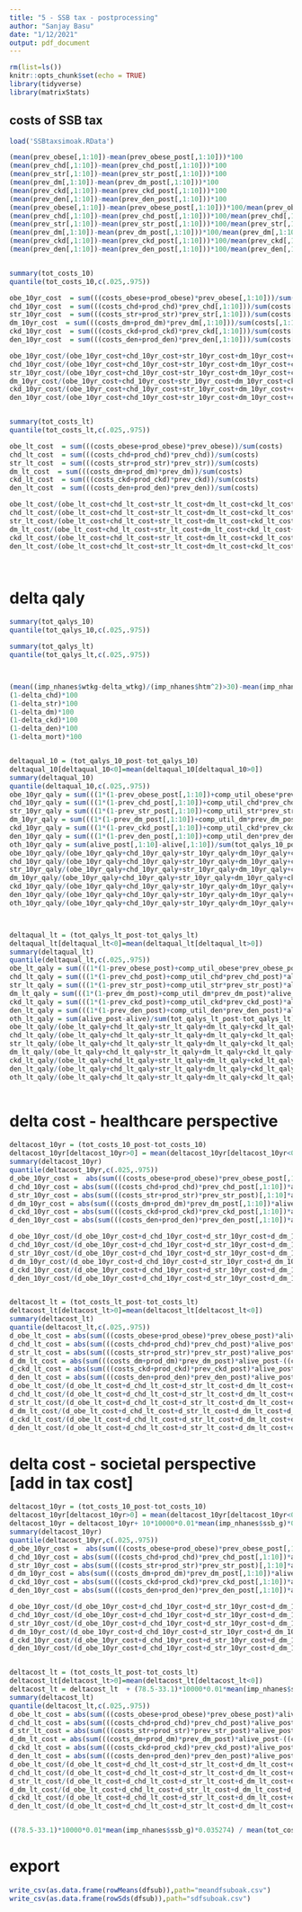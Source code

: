 ```yaml
---
title: "5 - SSB tax - postprocessing"
author: "Sanjay Basu"
date: "1/12/2021"
output: pdf_document
---
```


```r
rm(list=ls())
knitr::opts_chunk$set(echo = TRUE)
library(tidyverse)
library(matrixStats)
```


## costs of SSB tax

```r

load('SSBtaxsimoak.RData')

(mean(prev_obese[,1:10])-mean(prev_obese_post[,1:10]))*100
(mean(prev_chd[,1:10])-mean(prev_chd_post[,1:10]))*100
(mean(prev_str[,1:10])-mean(prev_str_post[,1:10]))*100
(mean(prev_dm[,1:10])-mean(prev_dm_post[,1:10]))*100
(mean(prev_ckd[,1:10])-mean(prev_ckd_post[,1:10]))*100
(mean(prev_den[,1:10])-mean(prev_den_post[,1:10]))*100
(mean(prev_obese[,1:10])-mean(prev_obese_post[,1:10]))*100/mean(prev_obese[,1:10])
(mean(prev_chd[,1:10])-mean(prev_chd_post[,1:10]))*100/mean(prev_chd[,1:10])
(mean(prev_str[,1:10])-mean(prev_str_post[,1:10]))*100/mean(prev_str[,1:10])
(mean(prev_dm[,1:10])-mean(prev_dm_post[,1:10]))*100/mean(prev_dm[,1:10])
(mean(prev_ckd[,1:10])-mean(prev_ckd_post[,1:10]))*100/mean(prev_ckd[,1:10])
(mean(prev_den[,1:10])-mean(prev_den_post[,1:10]))*100/mean(prev_den[,1:10])


summary(tot_costs_10)
quantile(tot_costs_10,c(.025,.975))

obe_10yr_cost  = sum(((costs_obese+prod_obese)*prev_obese[,1:10]))/sum(costs[,1:10])
chd_10yr_cost  = sum(((costs_chd+prod_chd)*prev_chd[,1:10]))/sum(costs[,1:10])
str_10yr_cost  = sum(((costs_str+prod_str)*prev_str[,1:10]))/sum(costs[,1:10])
dm_10yr_cost  = sum(((costs_dm+prod_dm)*prev_dm[,1:10]))/sum(costs[,1:10])
ckd_10yr_cost  = sum(((costs_ckd+prod_ckd)*prev_ckd[,1:10]))/sum(costs[,1:10])
den_10yr_cost  = sum(((costs_den+prod_den)*prev_den[,1:10]))/sum(costs[,1:10])

obe_10yr_cost/(obe_10yr_cost+chd_10yr_cost+str_10yr_cost+dm_10yr_cost+ckd_10yr_cost+den_10yr_cost)
chd_10yr_cost/(obe_10yr_cost+chd_10yr_cost+str_10yr_cost+dm_10yr_cost+ckd_10yr_cost+den_10yr_cost)
str_10yr_cost/(obe_10yr_cost+chd_10yr_cost+str_10yr_cost+dm_10yr_cost+ckd_10yr_cost+den_10yr_cost)
dm_10yr_cost/(obe_10yr_cost+chd_10yr_cost+str_10yr_cost+dm_10yr_cost+ckd_10yr_cost+den_10yr_cost)
ckd_10yr_cost/(obe_10yr_cost+chd_10yr_cost+str_10yr_cost+dm_10yr_cost+ckd_10yr_cost+den_10yr_cost)
den_10yr_cost/(obe_10yr_cost+chd_10yr_cost+str_10yr_cost+dm_10yr_cost+ckd_10yr_cost+den_10yr_cost)


summary(tot_costs_lt)
quantile(tot_costs_lt,c(.025,.975))

obe_lt_cost  = sum(((costs_obese+prod_obese)*prev_obese))/sum(costs)
chd_lt_cost  = sum(((costs_chd+prod_chd)*prev_chd))/sum(costs)
str_lt_cost  = sum(((costs_str+prod_str)*prev_str))/sum(costs)
dm_lt_cost  = sum(((costs_dm+prod_dm)*prev_dm))/sum(costs)
ckd_lt_cost  = sum(((costs_ckd+prod_ckd)*prev_ckd))/sum(costs)
den_lt_cost  = sum(((costs_den+prod_den)*prev_den))/sum(costs)

obe_lt_cost/(obe_lt_cost+chd_lt_cost+str_lt_cost+dm_lt_cost+ckd_lt_cost+den_lt_cost)
chd_lt_cost/(obe_lt_cost+chd_lt_cost+str_lt_cost+dm_lt_cost+ckd_lt_cost+den_lt_cost)
str_lt_cost/(obe_lt_cost+chd_lt_cost+str_lt_cost+dm_lt_cost+ckd_lt_cost+den_lt_cost)
dm_lt_cost/(obe_lt_cost+chd_lt_cost+str_lt_cost+dm_lt_cost+ckd_lt_cost+den_lt_cost)
ckd_lt_cost/(obe_lt_cost+chd_lt_cost+str_lt_cost+dm_lt_cost+ckd_lt_cost+den_lt_cost)
den_lt_cost/(obe_lt_cost+chd_lt_cost+str_lt_cost+dm_lt_cost+ckd_lt_cost+den_lt_cost)




```
# delta qaly

```r



summary(tot_qalys_10)
quantile(tot_qalys_10,c(.025,.975))

summary(tot_qalys_lt)
quantile(tot_qalys_lt,c(.025,.975))



(mean((imp_nhanes$wtkg-delta_wtkg)/(imp_nhanes$htm^2)>30)-mean(imp_nhanes$bmi>30))/3/mean(imp_nhanes$bmi>30)*100
(1-delta_chd)*100
(1-delta_str)*100
(1-delta_dm)*100
(1-delta_ckd)*100
(1-delta_den)*100
(1-delta_mort)*100


deltaqual_10 = (tot_qalys_10_post-tot_qalys_10)
deltaqual_10[deltaqual_10<0]=mean(deltaqual_10[deltaqual_10>0])
summary(deltaqual_10)
quantile(deltaqual_10,c(.025,.975))
obe_10yr_qaly = sum(((1*(1-prev_obese_post[,1:10])+comp_util_obese*prev_obese_post[,1:10])*alive_post[,1:10])-((1*(1-prev_obese[,1:10])+comp_util_obese*prev_obese[,1:10])*alive[,1:10]))/sum(tot_qalys_10_post-tot_qalys_10)*100 
chd_10yr_qaly = sum(((1*(1-prev_chd_post[,1:10])+comp_util_chd*prev_chd_post[,1:10])*alive_post[,1:10])-((1*(1-prev_chd[,1:10])+comp_util_chd*prev_chd[,1:10])*alive[,1:10]))/sum(tot_qalys_10_post-tot_qalys_10)*100
str_10yr_qaly = sum(((1*(1-prev_str_post[,1:10])+comp_util_str*prev_str_post[,1:10])*alive_post[,1:10])-((1*(1-prev_str[,1:10])+comp_util_str*prev_str[,1:10])*alive[,1:10]))/sum(tot_qalys_10_post-tot_qalys_10)*100
dm_10yr_qaly = sum(((1*(1-prev_dm_post[,1:10])+comp_util_dm*prev_dm_post[,1:10])*alive_post[,1:10])-((1*(1-prev_dm[,1:10])+comp_util_dm*prev_dm[,1:10])*alive[,1:10]))/sum(tot_qalys_10_post-tot_qalys_10)*100
ckd_10yr_qaly = sum(((1*(1-prev_ckd_post[,1:10])+comp_util_ckd*prev_ckd_post[,1:10])*alive_post[,1:10])-((1*(1-prev_ckd[,1:10])+comp_util_ckd*prev_ckd[,1:10])*alive[,1:10]))/sum(tot_qalys_10_post-tot_qalys_10)*100
den_10yr_qaly = sum(((1*(1-prev_den_post[,1:10])+comp_util_den*prev_den_post[,1:10])*alive_post[,1:10])-((1*(1-prev_den[,1:10])+comp_util_den*prev_den[,1:10])*alive[,1:10]))/sum(tot_qalys_10_post-tot_qalys_10)*100
oth_10yr_qaly = sum(alive_post[,1:10]-alive[,1:10])/sum(tot_qalys_10_post-tot_qalys_10)*100 
obe_10yr_qaly/(obe_10yr_qaly+chd_10yr_qaly+str_10yr_qaly+dm_10yr_qaly+ckd_10yr_qaly+den_10yr_qaly+oth_10yr_qaly)
chd_10yr_qaly/(obe_10yr_qaly+chd_10yr_qaly+str_10yr_qaly+dm_10yr_qaly+ckd_10yr_qaly+den_10yr_qaly+oth_10yr_qaly)
str_10yr_qaly/(obe_10yr_qaly+chd_10yr_qaly+str_10yr_qaly+dm_10yr_qaly+ckd_10yr_qaly+den_10yr_qaly+oth_10yr_qaly)
dm_10yr_qaly/(obe_10yr_qaly+chd_10yr_qaly+str_10yr_qaly+dm_10yr_qaly+ckd_10yr_qaly+den_10yr_qaly+oth_10yr_qaly)
ckd_10yr_qaly/(obe_10yr_qaly+chd_10yr_qaly+str_10yr_qaly+dm_10yr_qaly+ckd_10yr_qaly+den_10yr_qaly+oth_10yr_qaly)
den_10yr_qaly/(obe_10yr_qaly+chd_10yr_qaly+str_10yr_qaly+dm_10yr_qaly+ckd_10yr_qaly+den_10yr_qaly+oth_10yr_qaly)
oth_10yr_qaly/(obe_10yr_qaly+chd_10yr_qaly+str_10yr_qaly+dm_10yr_qaly+ckd_10yr_qaly+den_10yr_qaly+oth_10yr_qaly)



deltaqual_lt = (tot_qalys_lt_post-tot_qalys_lt)
deltaqual_lt[deltaqual_lt<0]=mean(deltaqual_lt[deltaqual_lt>0])
summary(deltaqual_lt)
quantile(deltaqual_lt,c(.025,.975))
obe_lt_qaly = sum(((1*(1-prev_obese_post)+comp_util_obese*prev_obese_post)*alive_post)-((1*(1-prev_obese)+comp_util_obese*prev_obese)*alive))/sum(tot_qalys_lt_post-tot_qalys_lt)*100
chd_lt_qaly = sum(((1*(1-prev_chd_post)+comp_util_chd*prev_chd_post)*alive_post)-((1*(1-prev_chd)+comp_util_chd*prev_chd)*alive))/sum(tot_qalys_lt_post-tot_qalys_lt)*100
str_lt_qaly = sum(((1*(1-prev_str_post)+comp_util_str*prev_str_post)*alive_post)-((1*(1-prev_str)+comp_util_str*prev_str)*alive))/sum(tot_qalys_lt_post-tot_qalys_lt)*100
dm_lt_qaly = sum(((1*(1-prev_dm_post)+comp_util_dm*prev_dm_post)*alive_post)-((1*(1-prev_dm)+comp_util_dm*prev_dm)*alive))/sum(tot_qalys_lt_post-tot_qalys_lt)*100
ckd_lt_qaly = sum(((1*(1-prev_ckd_post)+comp_util_ckd*prev_ckd_post)*alive_post)-((1*(1-prev_ckd)+comp_util_ckd*prev_ckd)*alive))/sum(tot_qalys_lt_post-tot_qalys_lt)*100
den_lt_qaly = sum(((1*(1-prev_den_post)+comp_util_den*prev_den_post)*alive_post)-((1*(1-prev_den)+comp_util_den*prev_den)*alive))/sum(tot_qalys_lt_post-tot_qalys_lt)*100
oth_lt_qaly = sum(alive_post-alive)/sum(tot_qalys_lt_post-tot_qalys_lt)*100
obe_lt_qaly/(obe_lt_qaly+chd_lt_qaly+str_lt_qaly+dm_lt_qaly+ckd_lt_qaly+den_lt_qaly+oth_lt_qaly)
chd_lt_qaly/(obe_lt_qaly+chd_lt_qaly+str_lt_qaly+dm_lt_qaly+ckd_lt_qaly+den_lt_qaly+oth_lt_qaly)
str_lt_qaly/(obe_lt_qaly+chd_lt_qaly+str_lt_qaly+dm_lt_qaly+ckd_lt_qaly+den_lt_qaly+oth_lt_qaly)
dm_lt_qaly/(obe_lt_qaly+chd_lt_qaly+str_lt_qaly+dm_lt_qaly+ckd_lt_qaly+den_lt_qaly+oth_lt_qaly)
ckd_lt_qaly/(obe_lt_qaly+chd_lt_qaly+str_lt_qaly+dm_lt_qaly+ckd_lt_qaly+den_lt_qaly+oth_lt_qaly)
den_lt_qaly/(obe_lt_qaly+chd_lt_qaly+str_lt_qaly+dm_lt_qaly+ckd_lt_qaly+den_lt_qaly+oth_lt_qaly)
oth_lt_qaly/(obe_lt_qaly+chd_lt_qaly+str_lt_qaly+dm_lt_qaly+ckd_lt_qaly+den_lt_qaly+oth_lt_qaly)



```

#  delta  cost -  healthcare perspective

```r


deltacost_10yr = (tot_costs_10_post-tot_costs_10)
deltacost_10yr[deltacost_10yr>0] = mean(deltacost_10yr[deltacost_10yr<0])
summary(deltacost_10yr)
quantile(deltacost_10yr,c(.025,.975))
d_obe_10yr_cost =  abs(sum(((costs_obese+prod_obese)*prev_obese_post[,1:10])*alive_post[,1:10]-((costs_obese+prod_obese)*prev_obese[,1:10])*alive[,1:10])/sum(tot_costs_10_post-tot_costs_10)*100)
d_chd_10yr_cost = abs(sum(((costs_chd+prod_chd)*prev_chd_post[,1:10])*alive_post[,1:10]-((costs_chd+prod_chd)*prev_chd[,1:10])*alive[,1:10])/sum(tot_costs_10_post-tot_costs_10)*100)
d_str_10yr_cost = abs(sum(((costs_str+prod_str)*prev_str_post)[,1:10]*alive_post[,1:10]-((costs_str+prod_str)*prev_str[,1:10])*alive[,1:10])/sum(tot_costs_10_post-tot_costs_10)*100)
d_dm_10yr_cost = abs(sum(((costs_dm+prod_dm)*prev_dm_post[,1:10])*alive_post[,1:10]-((costs_dm+prod_dm)*prev_dm[,1:10])*alive[,1:10])/sum(tot_costs_10_post-tot_costs_10)*100)
d_ckd_10yr_cost = abs(sum(((costs_ckd+prod_ckd)*prev_ckd_post[,1:10])*alive_post[,1:10]-((costs_ckd+prod_ckd)*prev_ckd[,1:10])*alive[,1:10])/sum(tot_costs_10_post-tot_costs_10)*100)
d_den_10yr_cost = abs(sum(((costs_den+prod_den)*prev_den_post[,1:10])*alive_post[,1:10]-((costs_den+prod_den)*prev_den[,1:10])*alive[,1:10])/sum(tot_costs_10_post-tot_costs_10)*100)

d_obe_10yr_cost/(d_obe_10yr_cost+d_chd_10yr_cost+d_str_10yr_cost+d_dm_10yr_cost+d_ckd_10yr_cost+d_den_10yr_cost)
d_chd_10yr_cost/(d_obe_10yr_cost+d_chd_10yr_cost+d_str_10yr_cost+d_dm_10yr_cost+d_ckd_10yr_cost+d_den_10yr_cost)
d_str_10yr_cost/(d_obe_10yr_cost+d_chd_10yr_cost+d_str_10yr_cost+d_dm_10yr_cost+d_ckd_10yr_cost+d_den_10yr_cost)
d_dm_10yr_cost/(d_obe_10yr_cost+d_chd_10yr_cost+d_str_10yr_cost+d_dm_10yr_cost+d_ckd_10yr_cost+d_den_10yr_cost)
d_ckd_10yr_cost/(d_obe_10yr_cost+d_chd_10yr_cost+d_str_10yr_cost+d_dm_10yr_cost+d_ckd_10yr_cost+d_den_10yr_cost)
d_den_10yr_cost/(d_obe_10yr_cost+d_chd_10yr_cost+d_str_10yr_cost+d_dm_10yr_cost+d_ckd_10yr_cost+d_den_10yr_cost)


deltacost_lt = (tot_costs_lt_post-tot_costs_lt)
deltacost_lt[deltacost_lt>0]=mean(deltacost_lt[deltacost_lt<0])
summary(deltacost_lt)
quantile(deltacost_lt,c(.025,.975))
d_obe_lt_cost = abs(sum(((costs_obese+prod_obese)*prev_obese_post)*alive_post-((costs_obese+prod_obese)*prev_obese)*alive)/sum(tot_costs_lt_post-tot_costs_lt)*100)
d_chd_lt_cost = abs(sum(((costs_chd+prod_chd)*prev_chd_post)*alive_post-((costs_chd+prod_chd)*prev_chd)*alive)/sum(tot_costs_lt_post-tot_costs_lt)*100)
d_str_lt_cost = abs(sum(((costs_str+prod_str)*prev_str_post)*alive_post-((costs_str+prod_str)*prev_str)*alive)/sum(tot_costs_lt_post-tot_costs_lt)*100)
d_dm_lt_cost = abs(sum(((costs_dm+prod_dm)*prev_dm_post)*alive_post-((costs_dm+prod_dm)*prev_dm)*alive)/sum(tot_costs_lt_post-tot_costs_lt)*100)
d_ckd_lt_cost = abs(sum(((costs_ckd+prod_ckd)*prev_ckd_post)*alive_post-((costs_ckd+prod_ckd)*prev_ckd)*alive)/sum(tot_costs_lt_post-tot_costs_lt)*100)
d_den_lt_cost = abs(sum(((costs_den+prod_den)*prev_den_post)*alive_post-((costs_den+prod_den)*prev_den)*alive)/sum(tot_costs_lt_post-tot_costs_lt)*100)
d_obe_lt_cost/(d_obe_lt_cost+d_chd_lt_cost+d_str_lt_cost+d_dm_lt_cost+d_ckd_lt_cost+d_den_lt_cost)
d_chd_lt_cost/(d_obe_lt_cost+d_chd_lt_cost+d_str_lt_cost+d_dm_lt_cost+d_ckd_lt_cost+d_den_lt_cost)
d_str_lt_cost/(d_obe_lt_cost+d_chd_lt_cost+d_str_lt_cost+d_dm_lt_cost+d_ckd_lt_cost+d_den_lt_cost)
d_dm_lt_cost/(d_obe_lt_cost+d_chd_lt_cost+d_str_lt_cost+d_dm_lt_cost+d_ckd_lt_cost+d_den_lt_cost)
d_ckd_lt_cost/(d_obe_lt_cost+d_chd_lt_cost+d_str_lt_cost+d_dm_lt_cost+d_ckd_lt_cost+d_den_lt_cost)
d_den_lt_cost/(d_obe_lt_cost+d_chd_lt_cost+d_str_lt_cost+d_dm_lt_cost+d_ckd_lt_cost+d_den_lt_cost)


```


#  delta  cost - societal perspective  [add  in  tax cost]

```r


deltacost_10yr = (tot_costs_10_post-tot_costs_10) 
deltacost_10yr[deltacost_10yr>0] = mean(deltacost_10yr[deltacost_10yr<0])
deltacost_10yr = deltacost_10yr+ 10*10000*0.01*mean(imp_nhanes$ssb_g)*0.035274 #10  yrs, 10000 people, 1 centper ounce, grams to  ounces  [0.035274  oz/g]
summary(deltacost_10yr)
quantile(deltacost_10yr,c(.025,.975))
d_obe_10yr_cost =  abs(sum(((costs_obese+prod_obese)*prev_obese_post[,1:10])*alive_post[,1:10]-((costs_obese+prod_obese)*prev_obese[,1:10])*alive[,1:10])/sum(tot_costs_10_post-tot_costs_10)*100)
d_chd_10yr_cost = abs(sum(((costs_chd+prod_chd)*prev_chd_post[,1:10])*alive_post[,1:10]-((costs_chd+prod_chd)*prev_chd[,1:10])*alive[,1:10])/sum(tot_costs_10_post-tot_costs_10)*100)
d_str_10yr_cost = abs(sum(((costs_str+prod_str)*prev_str_post)[,1:10]*alive_post[,1:10]-((costs_str+prod_str)*prev_str[,1:10])*alive[,1:10])/sum(tot_costs_10_post-tot_costs_10)*100)
d_dm_10yr_cost = abs(sum(((costs_dm+prod_dm)*prev_dm_post[,1:10])*alive_post[,1:10]-((costs_dm+prod_dm)*prev_dm[,1:10])*alive[,1:10])/sum(tot_costs_10_post-tot_costs_10)*100)
d_ckd_10yr_cost = abs(sum(((costs_ckd+prod_ckd)*prev_ckd_post[,1:10])*alive_post[,1:10]-((costs_ckd+prod_ckd)*prev_ckd[,1:10])*alive[,1:10])/sum(tot_costs_10_post-tot_costs_10)*100)
d_den_10yr_cost = abs(sum(((costs_den+prod_den)*prev_den_post[,1:10])*alive_post[,1:10]-((costs_den+prod_den)*prev_den[,1:10])*alive[,1:10])/sum(tot_costs_10_post-tot_costs_10)*100)

d_obe_10yr_cost/(d_obe_10yr_cost+d_chd_10yr_cost+d_str_10yr_cost+d_dm_10yr_cost+d_ckd_10yr_cost+d_den_10yr_cost)
d_chd_10yr_cost/(d_obe_10yr_cost+d_chd_10yr_cost+d_str_10yr_cost+d_dm_10yr_cost+d_ckd_10yr_cost+d_den_10yr_cost)
d_str_10yr_cost/(d_obe_10yr_cost+d_chd_10yr_cost+d_str_10yr_cost+d_dm_10yr_cost+d_ckd_10yr_cost+d_den_10yr_cost)
d_dm_10yr_cost/(d_obe_10yr_cost+d_chd_10yr_cost+d_str_10yr_cost+d_dm_10yr_cost+d_ckd_10yr_cost+d_den_10yr_cost)
d_ckd_10yr_cost/(d_obe_10yr_cost+d_chd_10yr_cost+d_str_10yr_cost+d_dm_10yr_cost+d_ckd_10yr_cost+d_den_10yr_cost)
d_den_10yr_cost/(d_obe_10yr_cost+d_chd_10yr_cost+d_str_10yr_cost+d_dm_10yr_cost+d_ckd_10yr_cost+d_den_10yr_cost)


deltacost_lt = (tot_costs_lt_post-tot_costs_lt)
deltacost_lt[deltacost_lt>0]=mean(deltacost_lt[deltacost_lt<0]) 
deltacost_lt = deltacost_lt  + (78.5-33.1)*10000*0.01*mean(imp_nhanes$ssb_g)*0.035274  #life  exp min  av age in  yrs, 10000 people, 1 centper ounce, grams to  ounces  [0.035274  oz/g]
summary(deltacost_lt)
quantile(deltacost_lt,c(.025,.975))
d_obe_lt_cost = abs(sum(((costs_obese+prod_obese)*prev_obese_post)*alive_post-((costs_obese+prod_obese)*prev_obese)*alive)/sum(tot_costs_lt_post-tot_costs_lt)*100)
d_chd_lt_cost = abs(sum(((costs_chd+prod_chd)*prev_chd_post)*alive_post-((costs_chd+prod_chd)*prev_chd)*alive)/sum(tot_costs_lt_post-tot_costs_lt)*100)
d_str_lt_cost = abs(sum(((costs_str+prod_str)*prev_str_post)*alive_post-((costs_str+prod_str)*prev_str)*alive)/sum(tot_costs_lt_post-tot_costs_lt)*100)
d_dm_lt_cost = abs(sum(((costs_dm+prod_dm)*prev_dm_post)*alive_post-((costs_dm+prod_dm)*prev_dm)*alive)/sum(tot_costs_lt_post-tot_costs_lt)*100)
d_ckd_lt_cost = abs(sum(((costs_ckd+prod_ckd)*prev_ckd_post)*alive_post-((costs_ckd+prod_ckd)*prev_ckd)*alive)/sum(tot_costs_lt_post-tot_costs_lt)*100)
d_den_lt_cost = abs(sum(((costs_den+prod_den)*prev_den_post)*alive_post-((costs_den+prod_den)*prev_den)*alive)/sum(tot_costs_lt_post-tot_costs_lt)*100)
d_obe_lt_cost/(d_obe_lt_cost+d_chd_lt_cost+d_str_lt_cost+d_dm_lt_cost+d_ckd_lt_cost+d_den_lt_cost)
d_chd_lt_cost/(d_obe_lt_cost+d_chd_lt_cost+d_str_lt_cost+d_dm_lt_cost+d_ckd_lt_cost+d_den_lt_cost)
d_str_lt_cost/(d_obe_lt_cost+d_chd_lt_cost+d_str_lt_cost+d_dm_lt_cost+d_ckd_lt_cost+d_den_lt_cost)
d_dm_lt_cost/(d_obe_lt_cost+d_chd_lt_cost+d_str_lt_cost+d_dm_lt_cost+d_ckd_lt_cost+d_den_lt_cost)
d_ckd_lt_cost/(d_obe_lt_cost+d_chd_lt_cost+d_str_lt_cost+d_dm_lt_cost+d_ckd_lt_cost+d_den_lt_cost)
d_den_lt_cost/(d_obe_lt_cost+d_chd_lt_cost+d_str_lt_cost+d_dm_lt_cost+d_ckd_lt_cost+d_den_lt_cost)


((78.5-33.1)*10000*0.01*mean(imp_nhanes$ssb_g)*0.035274) / mean(tot_costs_lt_post-tot_costs_lt) * 2.7


```

# export

```r

write_csv(as.data.frame(rowMeans(dfsub)),path="meandfsuboak.csv")
write_csv(as.data.frame(rowSds(dfsub)),path="sdfsuboak.csv")



```




